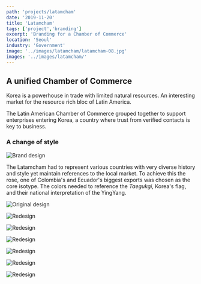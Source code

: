 ```yaml
---
path: 'projects/latamcham'
date: '2019-11-20'
title: 'Latamcham'
tags: ['project','branding']
excerpt: 'Branding for a Chamber of Commerce'
location: 'Seoul'
industry: 'Government'
image: '../images/latamcham/latamcham-08.jpg'
images: '../images/latamcham/'
---
```


## A unified Chamber of Commerce 
Korea is a powerhouse in trade with limited natural resources. An interesting market for the resource rich bloc of Latin America. 

The Latin American Chamber of Commerce grouped together to support enterprises entering Korea, a country where trust from verified contacts is key to business.

### A change of style

![Brand design](../images/latamcham/before-after_8.png)

The Latamcham had to represent various countries with very diverse history and style yet maintain references to the local market. To achieve this the rose, one of Colombia's and Ecuador's biggest exports was chosen as the core isotype. The colors needed to reference the *Taegukgi*, Korea's flag, and their national interpretation of the YingYang. 



<div class="row my-5">

<div class="col-md-6">

![Original design](../images/latamcham/latamcham-01.jpg)

</div>

<div class="col-md-6">

![Redesign](../images/latamcham/latamcham-02.jpg)

</div>

</div>





![Redesign](../images/latamcham/latamcham-03.jpg)

![Redesign](../images/latamcham/latamcham-04.jpg)

![Redesign](../images/latamcham/latamcham-05.jpg)

![Redesign](../images/latamcham/latamcham-06.jpg)

![Redesign](../images/latamcham/latamcham-07.jpg)


